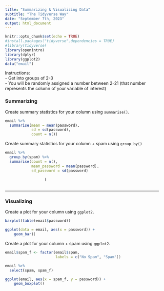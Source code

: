 ```yaml
---
title: "Summarizing & Visualizing Data"
subtitle: "The Tidyverse Way"
date: "September 7th, 2023"
output: html_document
---
```


```r
knitr::opts_chunk$set(echo = TRUE)
#install.packages("tidyverse",dependencies = TRUE)
#library(tidyverse)
library(openintro)
library(dplyr)
library(ggplot2)
data("email")
```

Instructions:  
-   Get into groups of 2-3  
-   You will be randomly assigned a number between 2-21 (that number represents the column of your variable of interest)

### Summarizing

Create summary statistics for your column using `summarise()`. 

```r
email %>% 
  summarise(mean = mean(password),
            sd = sd(password),
            count = n())
```

Create summary statistics for your column + spam using `group_by()` 

```r
email %>% 
  group_by(spam) %>% 
  summarise(count = n(),
            mean_password = mean(password),
            sd_password = sd(password)
            
                  )
  
```

***

### Visualizing

Create a plot for your column using `ggplot2`. 

```r
barplot(table(email$password))

ggplot(data = email, aes(x = password)) +
    geom_bar()

```


Create a plot for your column + spam using `ggplot2`.  

```r

email$spam_f <- factor(email$spam,
                       labels = c("No Spam", "Spam"))

email %>% 
  select(spam, spam_f)

ggplot(email, aes(x = spam_f, y = password)) +
    geom_boxplot()
```

